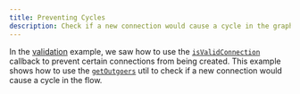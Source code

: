 ```yaml
---
title: Preventing Cycles
description: Check if a new connection would cause a cycle in the graph
---
```



<ExampleLayout>

In the [validation](/examples/interaction/validation) example, we saw how to use
the [`isValidConnection`](/api-reference/react-flow#is-valid-connection) callback
to prevent certain connections from being created. This example shows how to use
the [`getOutgoers`](/api-reference/utils/get-outgoers) util to check if a new
connection would cause a cycle in the flow.

<RemoteCodeViewer
  route="examples/interaction/prevent-cycles"
  framework="react"
/>

</ExampleLayout>
